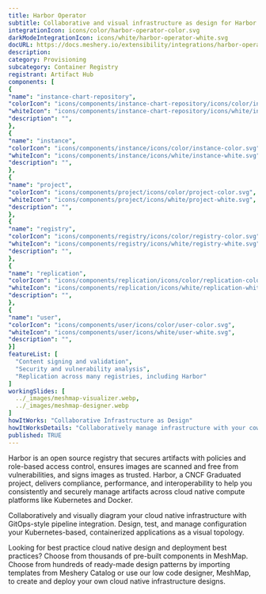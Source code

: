 ```yaml
---
title: Harbor Operator
subtitle: Collaborative and visual infrastructure as design for Harbor Operator
integrationIcon: icons/color/harbor-operator-color.svg
darkModeIntegrationIcon: icons/white/harbor-operator-white.svg
docURL: https://docs.meshery.io/extensibility/integrations/harbor-operator
description: 
category: Provisioning
subcategory: Container Registry
registrant: Artifact Hub
components: [
{
"name": "instance-chart-repository",
"colorIcon": "icons/components/instance-chart-repository/icons/color/instance-chart-repository-color.svg",
"whiteIcon": "icons/components/instance-chart-repository/icons/white/instance-chart-repository-white.svg",
"description": "",
},
{
"name": "instance",
"colorIcon": "icons/components/instance/icons/color/instance-color.svg",
"whiteIcon": "icons/components/instance/icons/white/instance-white.svg",
"description": "",
},
{
"name": "project",
"colorIcon": "icons/components/project/icons/color/project-color.svg",
"whiteIcon": "icons/components/project/icons/white/project-white.svg",
"description": "",
},
{
"name": "registry",
"colorIcon": "icons/components/registry/icons/color/registry-color.svg",
"whiteIcon": "icons/components/registry/icons/white/registry-white.svg",
"description": "",
},
{
"name": "replication",
"colorIcon": "icons/components/replication/icons/color/replication-color.svg",
"whiteIcon": "icons/components/replication/icons/white/replication-white.svg",
"description": "",
},
{
"name": "user",
"colorIcon": "icons/components/user/icons/color/user-color.svg",
"whiteIcon": "icons/components/user/icons/white/user-white.svg",
"description": "",
}]
featureList: [
  "Content signing and validation",
  "Security and vulnerability analysis",
  "Replication across many registries, including Harbor"
]
workingSlides: [
  ../_images/meshmap-visualizer.webp,
  ../_images/meshmap-designer.webp
]
howItWorks: "Collaborative Infrastructure as Design"
howItWorksDetails: "Collaboratively manage infrastructure with your coworkers synchronously sharing the same designs."
published: TRUE
---
```

<p>
Harbor is an open source registry that secures artifacts with policies and role-based access control, ensures images are scanned and free from vulnerabilities, and signs images as trusted. Harbor, a CNCF Graduated project, delivers compliance, performance, and interoperability to help you consistently and securely manage artifacts across cloud native compute platforms like Kubernetes and Docker.
</p>
<p>
    Collaboratively and visually diagram your cloud native infrastructure with GitOps-style pipeline integration. Design, test, and manage configuration your Kubernetes-based, containerized applications as a visual topology.
</p>
<p>
    Looking for best practice cloud native design and deployment best practices? Choose from thousands of pre-built components in MeshMap. Choose from hundreds of ready-made design patterns by importing templates from Meshery Catalog or use our low code designer, MeshMap, to create and deploy your own cloud native infrastructure designs.
</p>
